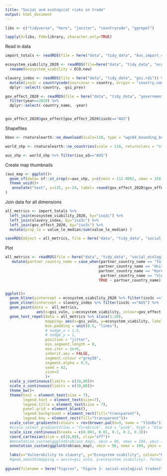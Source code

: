 ```yaml
---
title: "Social and ecological risks in trade"
output: html_document
---
```


```r

libs <- c("tidyverse", "here", "janitor", "countrycode", "ggrepel")

lapply(X=libs, FUN=library, character.only=TRUE)

```

Read in data
```r

import_totals <- readRDS(file = here("data", "tidy_data", "Aus_import_country_totals_live_equiv.rds")) %>% mutate(iso3c = countrycode(partner_country_name, origin = "country.name", destination = "iso3c", warn=TRUE))

ecosystem_viability_2020 <- readRDS(file=here("data", "tidy_data", "ecosystem_viability.rds")) %>% dplyr::select(-country) %>% 
  rename(ecosystem_viability = ECO.new)

slavery_index <- readRDS(file = here("data", "tidy_data", "gsi.rds")) %>% 
  mutate(iso3c = countrycode(sourcevar = country, origin = "country.name", destination = "iso3c", warn = TRUE)) %>% 
  dplyr::select(-country, -gsi_prev)

gov_effect_2020 <- readRDS(file = here("data", "tidy_data", "government_effectiveness.rds")) %>% 
  filter(year==2020) %>% 
  dplyr::select(-country_name, -year)


gov_effect_2020$gov_effect[gov_effect_2020$iso3c=="AUS"]

```

Shapefiles
```r

bbox <- rnaturalearth::ne_download(scale=110, type = "wgs84_bounding_box",  category = "physical" , returnclass = "sf")

world_shp <- rnaturalearth::ne_countries(scale = 110, returnclass = "sf")

aus_shp <- world_shp %>% filter(iso_a3=="AUS")

```

Create map thumbnails
```r

(aus_map <- ggplot()+
  geom_sf(data= sf::st_crop(x=aus_shp, y=c(xmin = 112.9082, xmax = 158.9589, ymin=-45, ymax=-10.05176)), fill=rev(brewer.pal(n=9, name = "YlGnBu"))[8], colour=NA)+
  theme_void()+
   annotate("text", x=135, y=-24, label= round(gov_effect_2020$gov_effect[gov_effect_2020$iso3c=="AUS"], digits = 2), size=2)
)
```


Join data for all dimensions
```r


all_metrics <- import_totals %>% 
  left_join(ecosystem_viability_2020, by="iso3c") %>% 
  left_join(slavery_index, by="iso3c") %>% 
  left_join(gov_effect_2020, by="iso3c") %>% 
  mutate(prop_le = value_le_median/sum(value_le_median) )

saveRDS(object = all_metrics, file = here("data", "tidy_data", "social_ecological_trade_metrics.rds"))

```


Plot 
```r

all_metrics <- readRDS(file = here("data", "tidy_data", "social_ecological_trade_metrics.rds")) %>% 
   mutate(partner_country_name = case_when(partner_country_name == "Taiwan Province of China" ~ "Taiwan",
                                          partner_country_name == "United States of America" ~ "USA",
                                          partner_country_name == "Korea, Republic of" ~ "Rep. Korea",
                                           partner_country_name == "Viet Nam" ~ "Vietnam",
                                          TRUE ~ partner_country_name)) 


ggplot()+
  geom_hline(yintercept = ecosystem_viability_2020 %>% filter(iso3c =="AUS") %>% .$ecosystem_viability, linetype=2, colour="grey70")+
  geom_vline(xintercept = slavery_index %>% filter(iso3c =="AUS") %>% .$gsi_vuln, linetype=2, colour="grey70")+
  geom_point(data =  all_metrics, 
              aes(x=gsi_vuln, y=ecosystem_viability, colour=gov_effect, size=prop_le))+
  geom_text_repel(data = all_metrics %>% slice(1:20), 
                  mapping= aes(x=gsi_vuln, y=ecosystem_viability, label=partner_country_name), 
                  box.padding = unit(0.5, "lines"),
                  # nudge_x = 1.5,
                  # nudge_y = 1,
                  position = "jitter",
                  min.segment.length = 0,
                  max.iter = 1e+6,
                  inherit.aes = FALSE,
                  segment.colour ="grey50",
                  segment.alpha = 0.5,
                  seed = 42,
                  size=2
                  )+
  scale_y_continuous(limits = c(10,80))+
  scale_x_continuous(limits = c(10,80))+
  theme_bw()+
  theme(text = element_text(size = 7),
        legend.text = element_text(size=7),
        legend.title = element_text(size = 7),
        panel.grid = element_blank(),
        legend.background = element_rect(fill="transparent"),
        legend.key = element_rect(fill="transparent"))+
  scale_color_gradientn(colours = rev(brewer.pal(n=9, name = "YlGnBu")), na.value = "grey80")+
  #scale_colour_gradient2(low = "firebrick", mid = "pink", high = "blue", midpoint = 0, limits=c(-2.5,2.5))+
  scale_size_continuous(breaks = c(0.001, 0.01, 0.1, 0.2, 0.3))+
  coord_cartesian(xlim = c(10,80), clip="off")+
  #annotation_custom(ggplotGrob(aus_map), xmin = 96, xmax = 104, ymin = 33, ymax=42)+ by the legend
  annotation_custom(ggplotGrob(aus_map), xmin = 96, xmax = 104, ymin = 33, ymax=42)+

  labs(x="Vulnerability to slavery", y="Ecosystem viability", colour="Government effectiveness", size="Proportion of seafood imports")
  #geom_smooth(mapping = aes(x=gsi_vuln, y=ecosystem_viability), formula = y~s(x), method = "gam", level=0)
  
ggsave(filename = here("figures", "Figure 3- social-ecological tradeoffs.jpg"), device = "jpg", dpi=600, width = 16.5, height = 12, units = "cm")







```

